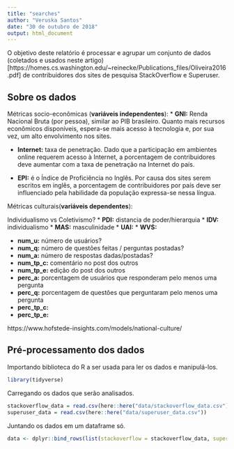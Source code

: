```yaml
---
title: "searches"
author: "Veruska Santos"
date: "30 de outubro de 2018"
output: html_document
---
```


O objetivo deste relatório é processar e agrupar um conjunto de dados (coletados e usados neste artigo)[https://homes.cs.washington.edu/~reinecke/Publications_files/Oliveira2016.pdf] de contribuidores dos sites de pesquisa StackOverflow e Superuser.

## Sobre os dados

Métricas socio-econômicas (**variáveis independentes**):
* **GNI:** Renda Nacional Bruta (por pessoa), similar ao PIB brasileiro. Quanto mais recursos econômicos disponíveis, espera-se mais acesso à tecnologia e, por sua vez, um alto envolvimento nos sites.

* **Internet:** taxa de penetração. Dado que a participação em ambientes online requerem acesso à Internet, a porcentagem de contribuidores deve aumentar com a taxa de penetração na Internet do país.

* **EPI:** é o Índice de Proficiência no Inglês. Por causa dos sites serem escritos em inglês, a porcentagem de contribuidores por país deve ser influenciado pela habilidade da população expressa-se nessa língua.

Métricas culturais(**variáveis dependentes**):

Individualismo vs Coletivismo?
* **PDI:** distancia de poder/hierarquia
* **IDV:** individualismo
* **MAS:** masculinidade
* **UAI:**
* **WVS:**

* **num_u:** número de usuários?
* **num_q:** número de questões feitas / perguntas postadas?
* **num_a:** número de respostas dadas/postadas?
* **num_tp_c:** comentário no post dos outros
* **num_tp_e:** edição do post dos outros
* **perc_a:** porcentagem de usuários que responderam pelo menos uma pergunta
* **perc_q:** porcentagem de questões que perguntaram pelo menos uma pergunta
* **perc_tp_c:**
* **perc_tp_e:**

https://www.hofstede-insights.com/models/national-culture/

## Pré-processamento dos dados

Importando biblioteca do R a ser usada para ler os dados e manipulá-los.

```r
library(tidyverse)

```

Carregando os dados que serão analisados.

```r
stackoverflow_data = read.csv(here::here("data/stackoverflow_data.csv"))
superuser_data = read.csv(here::here("data/superuser_data.csv"))

```

Juntando os dados em um dataframe só.

```r
data <- dplyr::bind_rows(list(stackoverflow = stackoverflow_data, superuser = superuser_data), .id = "site")

```
